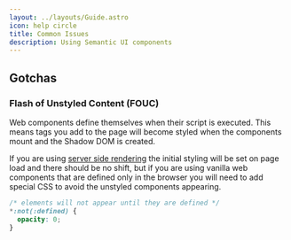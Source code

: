 ```yaml
---
layout: ../layouts/Guide.astro
icon: help circle
title: Common Issues
description: Using Semantic UI components
---
```



## Gotchas

### Flash of Unstyled Content (FOUC)

Web components define themselves when their script is executed. This means tags you add to the page will become styled when the components mount and the Shadow DOM is created.

If you are using [server side rendering](/ssr) the initial styling will be set on page load and there should be no shift, but if you are using vanilla web components that are defined only in the browser you will need to add special CSS to avoid the unstyled components appearing.

```css title="page.css"
/* elements will not appear until they are defined */
*:not(:defined) {
  opacity: 0;
}
```
